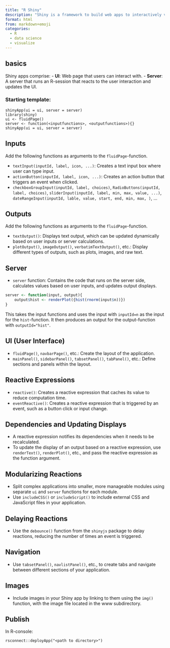 ```yaml
---
title: "R Shiny"
description: "Shiny is a framework to build web apps to interactively visualize data."
format: html
from: markdown+emoji
categories:
  - R
  - data science
  - visualize
---
```


## basics

Shiny apps comprise: 
- **UI**: Web page that users can interact with.
- **Server**: A server that runs an R-session that reacts to the user interaction and updates the UI.

### Starting template:

```
shinyApp(ui = ui, server = server)
library(shiny)
ui <- fluidPage()
server <- function(<inputfunctions>, <outputfunctions>){}
shinyApp(ui = ui, server = server)
```

## Inputs

Add the following functions as arguments to the `fluidPage`-function.

- `textInput(inputId, label, icon, ...)`: Creates a text input box where user can type input.
- `actionButton(inputId, label, icon, ...)`: Creates an action button that triggers an event when clicked.
- `checkboxGroupInput(inputId, label, choices)`, ` RadioButtons(inputId, label, choices)`, `sliderInput(inputId, label, min, max, value, ...)`, `dateRangeInput(inputId, lable, value, start, end, min, max, )`, ...

## Outputs

Add the following functions as arguments to the `fluidPage`-function.

- `textOutput()`: Displays text output, which can be updated dynamically based on user inputs or server calculations.
- `plotOutput()`, `imageOutput()`, `verbatimTextOutput()`, etc.: Display different types of outputs, such as plots, images, and raw text.

## Server

- `server` function: Contains the code that runs on the server side, calculates values based on user inputs, and updates output displays.

```R
server <- function(input, output){
    output$hist <- renderPlot({hist(rnorm(input$n))})
}
```

This takes the input functions and uses the input with `inputId=n` as the input for the `hist`-function. 
It then produces an output for the output-function with `outputId="hist"`.

## UI (User Interface)

- `fluidPage()`, `navbarPage()`, etc.: Create the layout of the application.
- `mainPanel()`, `sidebarPanel()`, `tabsetPanel()`, `tabPanel()`, etc.: Define sections and panels within the layout.

## Reactive Expressions

- `reactive()`: Creates a reactive expression that caches its value to reduce computation time.
- `eventReactive()`: Creates a reactive expression that is triggered by an event, such as a button click or input change.

## Dependencies and Updating Displays

- A reactive expression notifies its dependencies when it needs to be recalculated.
- To update the display of an output based on a reactive expression, use `renderText()`, `renderPlot()`, etc., and pass the reactive expression as the function argument.

## Modularizing Reactions

- Split complex applications into smaller, more manageable modules using separate `ui` and `server` functions for each module.
- Use `includeCSS()` or `includeScript()` to include external CSS and JavaScript files in your application.

## Delaying Reactions

- Use the `debounce()` function from the `shinyjs` package to delay reactions, reducing the number of times an event is triggered.

## Navigation

- Use `tabsetPanel()`, `navlistPanel()`, etc., to create tabs and navigate between different sections of your application.

## Images

- Include images in your Shiny app by linking to them using the `img()` function, with the image file located in the www subdirectory.

## Publish

In R-console: 
```
rsconnect::deployApp("<path to directory>")
```

